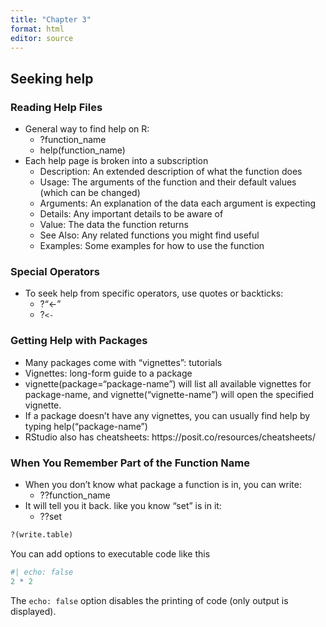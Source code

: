 ```yaml
---
title: "Chapter 3"
format: html
editor: source
---
```


## Seeking help

### **Reading Help Files** 

* General way to find help on R: 
  - ?function_name
  - help(function_name)
  
* Each help page is broken into a subscription
  - Description: An extended description of what the function does
  - Usage: The arguments of the function and their default values (which can be changed)
  - Arguments: An explanation of the data each argument is expecting
  - Details: Any important details to be aware of
  - Value: The data the function returns
  - See Also: Any related functions you might find useful
  - Examples: Some examples for how to use the function

### **Special Operators**

* To seek help from specific operators, use quotes or backticks:
  - ?"<-"
  - ?`<-`
  
### **Getting Help with Packages**

* Many packages come with “vignettes”: tutorials 
* Vignettes: long-form guide to a package
* vignette(package="package-name") will list all available vignettes for package-name, and vignette("vignette-name") will open the specified vignette.
* If a package doesn’t have any vignettes, you can usually find help by typing help("package-name")
* RStudio also has cheatsheets: https://posit.co/resources/cheatsheets/

### **When You Remember Part of the Function Name**

* When you don't know what package a function is in, you can write:
  - ??function_name
* It will tell you it back. like you know "set" is in it:
  - ??set
  




  


```r
?(write.table)
```

You can add options to executable code like this

```r
#| echo: false
2 * 2
```

The `echo: false` option disables the printing of code (only output is displayed).
